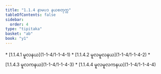 ```yaml
---
title: "1.1.4 နာမပဒ နယစတုက္က"
tableOfContents: false
sidebar:
  order: 4
type: "tipitaka"
basket: "ab"
book: "y1"
---
```



<DynamicBreadcrumb />



<TableOfContents book="y1" section="1.1.4">
* [1.1.4.1 မူလနယ](1-1-4/1-1-4-1)
* [1.1.4.2 မူလမူလနယ](1-1-4/1-1-4-2)
* [1.1.4.3 မူလကနယ](1-1-4/1-1-4-3)
* [1.1.4.4 မူလမူလကနယ](1-1-4/1-1-4-4)
</TableOfContents>